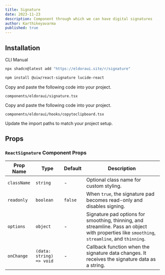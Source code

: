```yaml
---
title: Signature
date: 2023-11-23
description: Component through which we can have digital signatures
author: Karthikeyavarma
published: true
---
```


<ComponentPreview name="signaturedemo" />

## Installation


<Tabs defaultValue="cli">

<TabsList>
  <TabsTrigger value="cli">CLI</TabsTrigger>
  <TabsTrigger value="manual">Manual</TabsTrigger>
</TabsList>
<TabsContent value="cli">

```bash
npx shadcn@latest add "https://eldoraui.site/r/signature"
```

</TabsContent>

<TabsContent value="manual">


<Steps>

<Step>

```bash
npm install @uiw/react-signature lucide-react
```

</Step>

<Step>Copy and paste the following code into your project.</Step>

`components/eldoraui/signature.tsx`

<ComponentSource name="signature" />

<Step>Copy and paste the following code into your project.</Step>

`components/eldoraui/hooks/copytoclipboard.tsx`

<ComponentSource name="copytoclipboard" />

<Step>Update the import paths to match your project setup.</Step>

</Steps>

</TabsContent>

</Tabs>


## Props

### `ReactSignature` Component Props

| Prop Name   | Type                     | Default | Description                                                                                                                                   |
| ----------- | ------------------------ | ------- | --------------------------------------------------------------------------------------------------------------------------------------------- |
| `className` | `string`                 | -       | Optional class name for custom styling.                                                                                                       |
| `readonly`  | `boolean`                | `false` | When `true`, the signature pad becomes read-only and disables signing.                                                                        |
| `options`   | `object`                 | -       | Signature pad options for smoothing, thinning, and streamline. Pass an object with properties like `smoothing`, `streamline`, and `thinning`. |
| `onChange`  | `(data: string) => void` | -       | Callback function when the signature data changes. It receives the signature data as a string.                                                |
